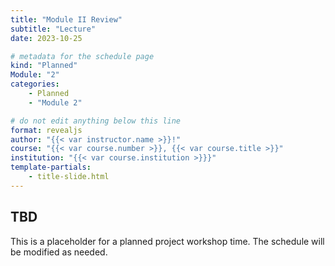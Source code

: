 ```yaml
---
title: "Module II Review"
subtitle: "Lecture"
date: 2023-10-25

# metadata for the schedule page
kind: "Planned"
Module: "2"
categories: 
    - Planned
    - "Module 2"

# do not edit anything below this line
format: revealjs
author: "{{< var instructor.name >}}!"
course: "{{< var course.number >}}, {{< var course.title >}}"
institution: "{{< var course.institution >}}}"
template-partials:
    - title-slide.html
---
```


## TBD

This is a placeholder for a planned project workshop time.
The schedule will be modified as needed.
